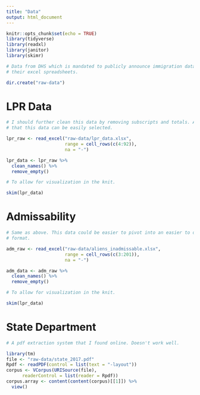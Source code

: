 ```yaml
---
title: "Data"
output: html_document
---
```


```r
knitr::opts_chunk$set(echo = TRUE)
library(tidyverse)
library(readxl)
library(janitor)
library(skimr)
```

```r
# Data from DHS which is mandated to publicly announce immigration data. Taken from
# their excel spreadsheets. 

dir.create("raw-data")
```

# LPR Data

```r
# I should further clean this data by removing subscripts and totals. Also remember
# that this data can be easily selected.

lpr_raw <- read_excel("raw-data/lpr_data.xlsx",
                      range = cell_rows(c(4:92)),
                      na = "-")

lpr_data <- lpr_raw %>% 
  clean_names() %>% 
  remove_empty()
```

```r
# To allow for visualization in the knit. 

skim(lpr_data)
```

# Admissability

```r
# Same as above. This data could be easier to pivot into an easier to digest
# format. 

adm_raw <- read_excel("raw-data/aliens_inadmissable.xlsx",
                      range = cell_rows(c(3:201)),
                      na = "-")

adm_data <- adm_raw %>% 
  clean_names() %>% 
  remove_empty()
```

```r
# To allow for visualization in the knit. 

skim(lpr_data)
```

# State Department

```r
# A pdf extraction system that I found online. Doesn't work well. 

library(tm)
file <- "raw-data/state_2017.pdf"
Rpdf <- readPDF(control = list(text = "-layout"))
corpus <- VCorpus(URISource(file), 
      readerControl = list(reader = Rpdf))
corpus.array <- content(content(corpus)[[1]]) %>% 
  view()
```

